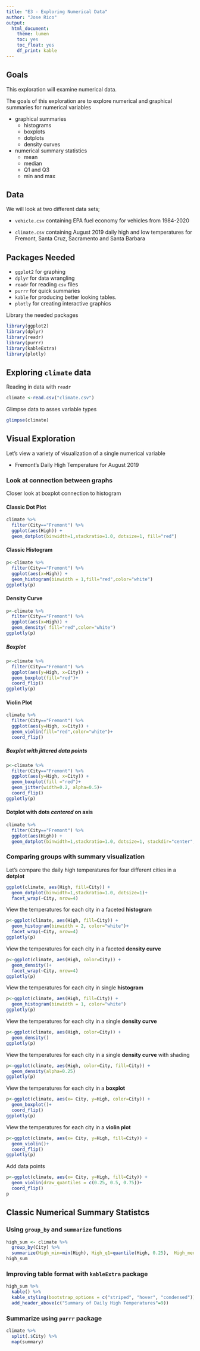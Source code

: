 ```yaml
---
title: "E3 - Exploring Numerical Data"
author: "Jose Rico"
output:
  html_document:
    theme: lumen
    toc: yes
    toc_float: yes
    df_print: kable
---
```


## Goals
This exploration will examine numerical data.  

The goals of this exploration are to explore numerical and graphical summaries for numerical variables

* graphical summaries
  + histograms
  + boxplots
  + dotplots
  + density curves
* numerical summary statistics
  + mean
  + median
  + Q1 and Q3
  + min and max


## Data
We will look at two different data sets;

* `vehicle.csv` containing EPA fuel economy for vehicles from 1984-2020  

* `climate.csv` containing August 2019 daily high and low temperatures for Fremont, Santa Cruz, Sacramento and Santa Barbara

## Packages Needed
* `ggplot2` for graphing
* `dplyr` for data wrangling
* `readr` for reading `csv` files
* `purrr` for quick summaries 
* `kable` for producing better looking tables.
* `plotly` for creating interactive graphics  

Library the needed packages
```r
library(ggplot2)
library(dplyr)
library(readr)
library(purrr)
library(kableExtra)
library(plotly)
```

## Exploring `climate` data

Reading in data with `readr`
```r
climate <-read.csv("climate.csv")
```

Glimpse data to asses variable types
```r
glimpse(climate)
```

## Visual Exploration

Let's view a variety of visualization of a single numerical variable  

* Fremont's Daily High Temperature for August 2019

### Look at connection between graphs
Closer look at boxplot connection to histogram

#### Classic Dot Plot
```r
climate %>% 
  filter(City=="Fremont") %>% 
  ggplot(aes(High)) +
  geom_dotplot(binwidth=1,stackratio=1.0, dotsize=1, fill="red")
```

#### Classic Histogram
```r
p<-climate %>% 
  filter(City=="Fremont") %>% 
  ggplot(aes(x=High)) +
  geom_histogram(binwidth = 1,fill="red",color="white")
ggplotly(p)
```

#### Density Curve
```r
p<-climate %>% 
  filter(City=="Fremont") %>% 
  ggplot(aes(x=High)) +
  geom_density( fill="red",color="white")
ggplotly(p)
```

##### Boxplot
```r
p<-climate %>% 
  filter(City=="Fremont") %>% 
  ggplot(aes(y=High, x=City)) +
  geom_boxplot(fill="red")+
  coord_flip()
ggplotly(p)
```

#### Violin Plot
```r
climate %>% 
  filter(City=="Fremont") %>% 
  ggplot(aes(y=High, x=City)) +
  geom_violin(fill="red",color="white")+
  coord_flip()

```

##### Boxplot with *jittered* data points
```r
p<-climate %>% 
  filter(City=="Fremont") %>% 
  ggplot(aes(y=High, x=City)) +
  geom_boxplot(fill ="red")+
  geom_jitter(width=0.2, alpha=0.5)+
  coord_flip()
ggplotly(p)
```

#### Dotplot with dots *centered* on axis
```r
climate %>% 
  filter(City=="Fremont") %>% 
  ggplot(aes(High)) +
  geom_dotplot(binwidth=1,stackratio=1.0, dotsize=1, stackdir="center", fill="red")
```

### Comparing groups with summary visualization
Let's compare the daily high temperatures for four different cities in a **dotplot**

```r
ggplot(climate, aes(High, fill=City)) +
  geom_dotplot(binwidth=1,stackratio=1.0, dotsize=1)+
  facet_wrap(~City, nrow=4)
```

View the temperatures for each city in a faceted **histogram**

```r
p<-ggplot(climate, aes(High, fill=City)) +
  geom_histogram(binwidth = 2, color="white")+
  facet_wrap(~City, nrow=4)
ggplotly(p)
```

View the temperatures for each city in a faceted **density curve**
```r
p<-ggplot(climate, aes(High, color=City)) +
  geom_density()+
  facet_wrap(~City, nrow=4)
ggplotly(p)
```

View the temperatures for each city in single **histogram**
```r
p<-ggplot(climate, aes(High, fill=City)) +
  geom_histogram(binwidth = 1, color="white")
ggplotly(p)
```

View the temperatures for each city in a single **density curve**
```r
p<-ggplot(climate, aes(High, color=City)) +
  geom_density()
ggplotly(p)
```
View the temperatures for each city in a single **density curve** with shading
```r
p<-ggplot(climate, aes(High, color=City, fill=City)) +
  geom_density(alpha=0.25)
ggplotly(p)
```

View the temperatures for each city in a **boxplot**
```r
p<-ggplot(climate, aes(x= City, y=High, color=City)) +
  geom_boxplot()+
  coord_flip()
ggplotly(p)
```

View the temperatures for each city in a **violin plot**
```r
p<-ggplot(climate, aes(x= City, y=High, fill=City)) +
  geom_violin()+
  coord_flip()
ggplotly(p)
```

Add data points
```r
p<-ggplot(climate, aes(x= City, y=High, fill=City)) +
  geom_violin(draw_quantiles = c(0.25, 0.5, 0.75))+
  coord_flip()
p
```

## Classic Numerical Summary Statistcs

### Using `group_by` and `summarize` functions
```r
high_sum <- climate %>% 
  group_by(City) %>% 
  summarize(High_min=min(High), High_q1=quantile(High, 0.25),  High_median=median(High),  High_q3=quantile(High, 0.75), High_max=max(High), High_mean=mean(High), High_sd=sd(High), High_IQR=IQR(High))
high_sum
```

### Improving table format with `kableExtra` package
```r
high_sum %>% 
  kable() %>% 
  kable_styling(bootstrap_options = c("striped", "hover", "condensed")) %>% 
  add_header_above(c("Summary of Daily High Temperatures"=9))
```
### Summarize using `purrr` package
```r
climate %>%  
  split(.$City) %>% 
  map(summary)
```























